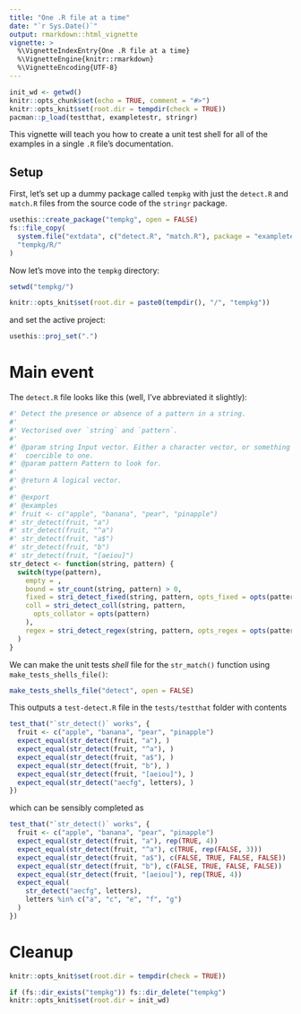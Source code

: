 ```yaml
---
title: "One .R file at a time"
date: "`r Sys.Date()`"
output: rmarkdown::html_vignette
vignette: >
  %\VignetteIndexEntry{One .R file at a time}
  %\VignetteEngine{knitr::rmarkdown}
  %\VignetteEncoding{UTF-8}
---
```


```r
init_wd <- getwd()
knitr::opts_chunk$set(echo = TRUE, comment = "#>")
knitr::opts_knit$set(root.dir = tempdir(check = TRUE))
pacman::p_load(testthat, exampletestr, stringr)
```

This vignette will teach you how to create a unit test shell for all of the examples in a single `.R` file's documentation.


## Setup

First, let's set up a dummy package called `tempkg` with just the `detect.R` and `match.R` files from the source code of the `stringr` package.

```r
usethis::create_package("tempkg", open = FALSE)
fs::file_copy(
  system.file("extdata", c("detect.R", "match.R"), package = "exampletestr"),
  "tempkg/R/"
)
```

Now let's move into the `tempkg` directory:

```r
setwd("tempkg/")
```

```r
knitr::opts_knit$set(root.dir = paste0(tempdir(), "/", "tempkg"))
```

and set the active project:

```r
usethis::proj_set(".")
```


# Main event

The `detect.R` file looks like this (well, I've abbreviated it slightly):
```r
#' Detect the presence or absence of a pattern in a string.
#'
#' Vectorised over `string` and `pattern`.
#'
#' @param string Input vector. Either a character vector, or something
#'  coercible to one.
#' @param pattern Pattern to look for.
#'
#' @return A logical vector.
#'
#' @export
#' @examples
#' fruit <- c("apple", "banana", "pear", "pinapple")
#' str_detect(fruit, "a")
#' str_detect(fruit, "^a")
#' str_detect(fruit, "a$")
#' str_detect(fruit, "b")
#' str_detect(fruit, "[aeiou]")
str_detect <- function(string, pattern) {
  switch(type(pattern),
    empty = ,
    bound = str_count(string, pattern) > 0,
    fixed = stri_detect_fixed(string, pattern, opts_fixed = opts(pattern)),
    coll = stri_detect_coll(string, pattern,
      opts_collator = opts(pattern)
    ),
    regex = stri_detect_regex(string, pattern, opts_regex = opts(pattern))
  )
}
```

We can make the unit tests _shell_ file for the `str_match()` function using  `make_tests_shells_file()`:

```r
make_tests_shells_file("detect", open = FALSE)
```

This outputs a `test-detect.R` file in the `tests/testthat` folder with contents
```r
test_that("`str_detect()` works", {
  fruit <- c("apple", "banana", "pear", "pinapple")
  expect_equal(str_detect(fruit, "a"), )
  expect_equal(str_detect(fruit, "^a"), )
  expect_equal(str_detect(fruit, "a$"), )
  expect_equal(str_detect(fruit, "b"), )
  expect_equal(str_detect(fruit, "[aeiou]"), )
  expect_equal(str_detect("aecfg", letters), )
})
```

which can be sensibly completed as

```r
test_that("`str_detect()` works", {
  fruit <- c("apple", "banana", "pear", "pinapple")
  expect_equal(str_detect(fruit, "a"), rep(TRUE, 4))
  expect_equal(str_detect(fruit, "^a"), c(TRUE, rep(FALSE, 3)))
  expect_equal(str_detect(fruit, "a$"), c(FALSE, TRUE, FALSE, FALSE))
  expect_equal(str_detect(fruit, "b"), c(FALSE, TRUE, FALSE, FALSE))
  expect_equal(str_detect(fruit, "[aeiou]"), rep(TRUE, 4))
  expect_equal(
    str_detect("aecfg", letters),
    letters %in% c("a", "c", "e", "f", "g")
  )
})
```


# Cleanup

```r
knitr::opts_knit$set(root.dir = tempdir(check = TRUE))
```

```r
if (fs::dir_exists("tempkg")) fs::dir_delete("tempkg")
knitr::opts_knit$set(root.dir = init_wd)
```


